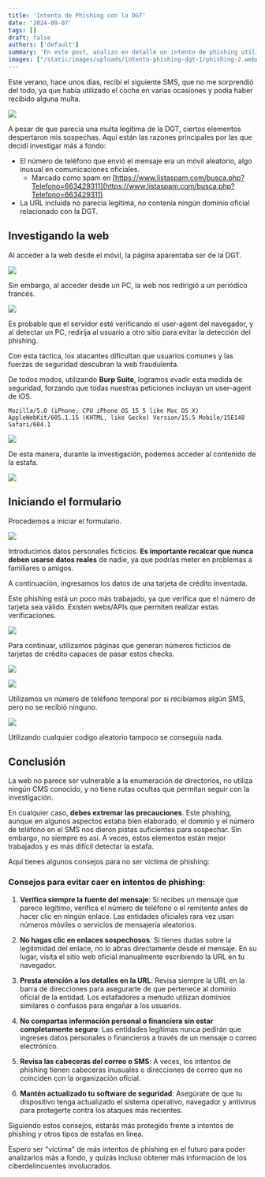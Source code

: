 ```yaml
---
title: 'Intento de Phishing con la DGT'
date: '2024-09-07'
tags: []
draft: false
authors: ['default']
summary: 'En este post, analizo en detalle un intento de phishing utilizando como señuelo la Dirección General de Tráfico (DGT) de España. Describo el proceso de investigación, cómo se logró evadir medidas de seguridad, y ofrezco consejos prácticos para evitar caer en este tipo de estafas.'
images: ["/static/images/uploads/intento-phishing-dgt-1/phishing-2.webp"]
---
```


Este verano, hace unos días, recibí el siguiente SMS, que no me sorprendió del todo, ya que había utilizado el coche en varias ocasiones y podía haber recibido alguna multa.

![](/static/images/uploads/intento-phishing-dgt-1/phishing-1.webp)

A pesar de que parecía una multa legítima de la DGT, ciertos elementos despertaron mis sospechas. Aquí están las razones principales por las que decidí investigar más a fondo:

* El número de teléfono que envió el mensaje era un móvil aleatorio, algo inusual en comunicaciones oficiales.
  * Marcado como spam en [https://www.listaspam.com/busca.php?Telefono=663429311](https://www.listaspam.com/busca.php?Telefono=663429311)
* La URL incluida no parecía legítima, no contenía ningún dominio oficial relacionado con la DGT.

## Investigando la web

Al acceder a la web desde el móvil, la página aparentaba ser de la DGT.

![](/static/images/uploads/intento-phishing-dgt-1/phishing-2.webp)

Sin embargo, al acceder desde un PC, la web nos redirigió a un periódico francés.

![](/static/images/uploads/intento-phishing-dgt-1/phishing-3.webp)

Es probable que el servidor esté verificando el user-agent del navegador, y al detectar un PC, redirija al usuario a otro sitio para evitar la detección del phishing.

Con esta táctica, los atacantes dificultan que usuarios comunes y las fuerzas de seguridad descubran la web fraudulenta.

De todos modos, utilizando **Burp Suite**, logramos evadir esta medida de seguridad, forzando que todas nuestras peticiones incluyan un user-agent de iOS.

```plaintext
Mozilla/5.0 (iPhone; CPU iPhone OS 15_5 like Mac OS X) AppleWebKit/605.1.15 (KHTML, like Gecko) Version/15.5 Mobile/15E148 Safari/604.1
```

![](/static/images/uploads/intento-phishing-dgt-1/phishing-4.webp)

De esta manera, durante la investigación, podemos acceder al contenido de la estafa.

![](/static/images/uploads/intento-phishing-dgt-1/phishing-5.webp)

## Iniciando el formulario

Procedemos a iniciar el formulario.

![](/static/images/uploads/intento-phishing-dgt-1/phishing-6.webp)

Introducimos datos personales ficticios. **Es importante recalcar que nunca deben usarse datos reales** de nadie, ya que podrías meter en problemas a familiares o amigos.

A continuación, ingresamos los datos de una tarjeta de crédito inventada.

Este phishing está un poco más trabajado, ya que verifica que el número de tarjeta sea válido. Existen webs/APIs que permiten realizar estas verificaciones.

![](/static/images/uploads/intento-phishing-dgt-1/phishing-7.webp)

Para continuar, utilizamos páginas que generan números ficticios de tarjetas de crédito capaces de pasar estos checks.

![](/static/images/uploads/intento-phishing-dgt-1/phishing-8.webp)

![](/static/images/uploads/intento-phishing-dgt-1/phishing-9.webp)

Utilizamos un número de teléfono temporal por si recibíamos algún SMS, pero no se recibió ninguno.

![](/static/images/uploads/intento-phishing-dgt-1/phishing-10.webp)

Utilizando cualquier codigo aleatorio tampoco se conseguia nada.

## Conclusión

La web no parece ser vulnerable a la enumeración de directorios, no utiliza ningún CMS conocido, y no tiene rutas ocultas que permitan seguir con la investigación.

En cualquier caso, **debes extremar las precauciones**. Este phishing, aunque en algunos aspectos estaba bien elaborado, el dominio y el número de teléfono en el SMS nos dieron pistas suficientes para sospechar. Sin embargo, no siempre es así. A veces, estos elementos están mejor trabajados y es más difícil detectar la estafa.

Aquí tienes algunos consejos para no ser víctima de phishing:

### Consejos para evitar caer en intentos de phishing:

1. **Verifica siempre la fuente del mensaje**: Si recibes un mensaje que parece legítimo, verifica el número de teléfono o el remitente antes de hacer clic en ningún enlace. Las entidades oficiales rara vez usan números móviles o servicios de mensajería aleatorios.
   
2. **No hagas clic en enlaces sospechosos**: Si tienes dudas sobre la legitimidad del enlace, no lo abras directamente desde el mensaje. En su lugar, visita el sitio web oficial manualmente escribiendo la URL en tu navegador.

3. **Presta atención a los detalles en la URL**: Revisa siempre la URL en la barra de direcciones para asegurarte de que pertenece al dominio oficial de la entidad. Los estafadores a menudo utilizan dominios similares o confusos para engañar a los usuarios.

4. **No compartas información personal o financiera sin estar completamente seguro**: Las entidades legítimas nunca pedirán que ingreses datos personales o financieros a través de un mensaje o correo electrónico.

5. **Revisa las cabeceras del correo o SMS**: A veces, los intentos de phishing tienen cabeceras inusuales o direcciones de correo que no coinciden con la organización oficial.

6. **Mantén actualizado tu software de seguridad**: Asegúrate de que tu dispositivo tenga actualizado el sistema operativo, navegador y antivirus para protegerte contra los ataques más recientes.

Siguiendo estos consejos, estarás más protegido frente a intentos de phishing y otros tipos de estafas en línea.

Espero ser "víctima" de más intentos de phishing en el futuro para poder analizarlos más a fondo, y quizás incluso obtener más información de los ciberdelincuentes involucrados.
